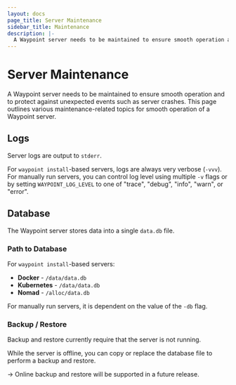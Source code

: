 ```yaml
---
layout: docs
page_title: Server Maintenance
sidebar_title: Maintenance
description: |-
  A Waypoint server needs to be maintained to ensure smooth operation and to protect against unexpected events such as server crashes. This page outlines various maintenance-related topics for smooth operation of a Waypoint server.
---
```


# Server Maintenance

A Waypoint server needs to be maintained to ensure smooth operation and
to protect against unexpected events such as server crashes. This page
outlines various maintenance-related topics for smooth operation of a
Waypoint server.

## Logs

Server logs are output to `stderr`.

For `waypoint install`-based servers, logs are always very verbose (`-vvv`).
For manually run servers, you can control log level using multiple `-v` flags
or by setting `WAYPOINT_LOG_LEVEL` to one of "trace", "debug", "info", "warn",
or "error".

## Database

The Waypoint server stores data into a single `data.db` file.

### Path to Database

For `waypoint install`-based servers:

- **Docker** - `/data/data.db`
- **Kubernetes** - `/data/data.db`
- **Nomad** - `/alloc/data.db`

For manually run servers, it is dependent on the value of the `-db` flag.

### Backup / Restore

Backup and restore currently require that the server is not running.

While the server is offline, you can copy or replace the database file
to perform a backup and restore.

-> Online backup and restore will be supported in a future release.
